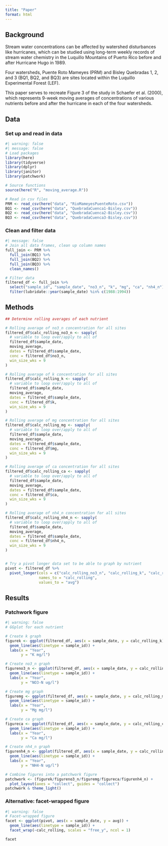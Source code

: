 ```yaml
---
title: "Paper"
format: html
---
```


## Background

Stream water concentrations can be affected by watershed disturbances like hurricanes, which can be studied using long-term weekly records of stream water chemistry in the Luquillo Mountains of Puerto Rico before and after Hurricane Hugo in 1989.

Four watersheds, Puente Roto Mameyes (PRM) and Bisley Quebradas 1, 2, and 3 (BQ1, BQ2, and BQ3) are sites located within the Luquillo Experimental Forest (LEF).

This paper serves to recreate Figure 3 of the study in Schaefer et al. (2000), which represents 9-week moving averages of concentrations of various nutrients before and after the hurricane in each of the four watersheds.

## Data

### Set up and read in data
```r
#| warning: false
#| message: false
# Load packages
library(here)
library(tidyverse)
library(dplyr)
library(janitor)
library(patchwork)

# Source functions
source(here("R", "moving_average.R"))

# Read in csv files
PRM <- read_csv(here("data", "RioMameyesPuenteRoto.csv"))
BQ1 <- read_csv(here("data", "QuebradaCuenca1-Bisley.csv"))
BQ2 <- read_csv(here("data", "QuebradaCuenca2-Bisley.csv"))
BQ3 <- read_csv(here("data", "QuebradaCuenca3-Bisley.csv"))

```

### Clean and filter data
```r
#| message: false
# Join all data frames, clean up column names
full_join <- PRM %>% 
  full_join(BQ1) %>% 
  full_join(BQ2) %>% 
  full_join(BQ3) %>% 
  clean_names() 

# Filter data 
filtered_df <- full_join %>% 
  select("sample_id", "sample_date", "no3_n", "k", "mg", "ca", "nh4_n") %>%
  filter(lubridate::year(sample_date) %in% c(1988:1994)) 
```

## Methods

```r
## Determine rolling averages of each nutrient

# Rolling average of no3_n concentration for all sites 
filtered_df$calc_rolling_no3_n <- sapply(
  # variable to loop over/apply to all of
  filtered_df$sample_date,
  moving_average,
  dates = filtered_df$sample_date,
  conc = filtered_df$no3_n,
  win_size_wks = 9
)

# Rolling average of k concentration for all sites 
filtered_df$calc_rolling_k <- sapply(
  # variable to loop over/apply to all of
  filtered_df$sample_date,
  moving_average,
  dates = filtered_df$sample_date,
  conc = filtered_df$k,
  win_size_wks = 9
)

# Rolling average of mg concentration for all sites 
filtered_df$calc_rolling_mg <- sapply(
  # variable to loop over/apply to all of
  filtered_df$sample_date,
  moving_average,
  dates = filtered_df$sample_date,
  conc = filtered_df$mg,
  win_size_wks = 9
)

# Rolling average of ca concentration for all sites 
filtered_df$calc_rolling_ca <- sapply(
  # variable to loop over/apply to all of
  filtered_df$sample_date,
  moving_average,
  dates = filtered_df$sample_date,
  conc = filtered_df$ca,
  win_size_wks = 9
)

# Rolling average of nh4_n concentration for all sites 
filtered_df$calc_rolling_nh4_n <- sapply(
  # variable to loop over/apply to all of
  filtered_df$sample_date,
  moving_average,
  dates = filtered_df$sample_date,
  conc = filtered_df$nh4_n,
  win_size_wks = 9
)


# Try a pivot longer data set to be able to graph by nutrient
pivot <- filtered_df %>% 
  pivot_longer(cols = c("calc_rolling_no3_n", "calc_rolling_k", "calc_rolling_mg", "calc_rolling_ca", "calc_rolling_nh4_n"),
               names_to = "calc_rolling",
               values_to = "avg")
```

## Results

### Patchwork figure
```r
#| warning: false
# GGplot for each nutrient

# Create k graph
figurek <- ggplot(filtered_df, aes(x = sample_date, y = calc_rolling_k)) +
  geom_line(aes(linetype = sample_id)) +
  labs(x = "Year",
       y = "K mg/l")

# Create no3_n graph
figureno3_n <- ggplot(filtered_df, aes(x = sample_date, y = calc_rolling_no3_n)) +
  geom_line(aes(linetype = sample_id)) +
  labs(x = "Year",
       y = "NO3-N ug/l")

# Create mg graph
figuremg <- ggplot(filtered_df, aes(x = sample_date, y = calc_rolling_mg)) +
  geom_line(aes(linetype = sample_id)) +
  labs(x = "Year",
       y = "Mg mg/l")

# Create ca graph
figureca <- ggplot(filtered_df, aes(x = sample_date, y = calc_rolling_ca)) +
  geom_line(aes(linetype = sample_id)) +
  labs(x = "Year",
       y = "Ca mg/l")

# Create nh4_n graph
figurenh4_n <- ggplot(filtered_df, aes(x = sample_date, y = calc_rolling_nh4_n)) +
  geom_line(aes(linetype = sample_id)) +
  labs(x = "Year",
       y = "NH4-N ug/l")

# Combine figures into a patchwork figure
patchwork <- (figurek/figureno3_n/figuremg/figureca/figurenh4_n) +
  plot_layout(axes = "collect", guides = "collect")
patchwork & theme_light()
```

### Alternative: facet-wrapped figure
```r
#| warning: false
# Facet-wrapped figure
facet <- ggplot(pivot, aes(x = sample_date, y = avg)) +
  geom_line(aes(linetype = sample_id)) +
  facet_wrap(~calc_rolling, scales = "free_y", ncol = 1)

facet
```
